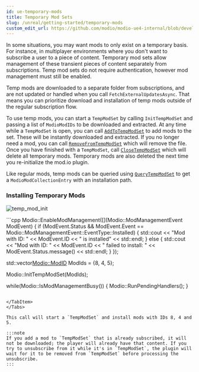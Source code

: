 ```yaml
---
id: ue-temporary-mods
title: Temporary Mod Sets
slug: /unreal/getting-started/temporary-mods
custom_edit_url: https://github.com/modio/modio-ue4-internal/blob/develop/Plugins/Modio/Doc/doc_root/en-us/getting-started/temporary-mods.mdx
---
```



In some situations, you may want mods to only exist on a temporary basis. For instance, in multiplayer environments where you don't want to subscribe a user to a piece of content. Temporary mod sets allow management of these transient pieces of content separately from subscriptions. Temp mod sets do not require authentication, however mod management must still be enabled.

Temp mods are downloaded to a separate folder from subscriptions, and are not updated or handled when you call `FetchExternalUpdatesAsync`. That means you can prioritize download and installation of temp mods outside of the regular subscription flow.

To use temp mods, you can start a `TempModSet` by calling `InitTempModSet` and passing a list of `ModioModIDs` to be downloaded and extracted. At any time while a `TempModSet` is open, you can call [`AddToTempModSet`](https://docs.mod.io/unrealref/#K2_AddToTempModSet) to add mods to the set.  These will be instantly downloaded and extracted. If you no longer need a mod, you can call [`RemoveFromTempModSet`](https://docs.mod.io/unrealref/#K2_RemoveFromTempModSet) which will remove the file. Once you have finished with a `TempModSet`, call [`CloseTempModSet`](https://docs.mod.io/unrealref/#K2_CloseTempModSet) which will delete all temporary mods. Temporary mods are also deleted the next time you re-initialize the mod.io plugin.

Like regular mods, temp mods can be queried using [`QueryTempModSet`](https://docs.mod.io/unrealref/#K2_QueryTempModSet) to get a `ModioModCollectionEntry` with an installation path.

### Installing Temporary Mods

<Tabs group-id="languages">
  <TabItem value="blueprint" label="Blueprint">

![temp_mod_init](img/temp_mod_init.png)

  </TabItem>
  <TabItem value="c++" label="C++" default>
 ```cpp
Modio::EnableModManagement([](Modio::ModManagementEvent ModEvent)
{
    if (ModEvent.Status && ModEvent.Event == Modio::ModManagementEvent::EventType::Installed)
    {
        std::cout << "Mod with ID: " << ModEvent.ID << " is installed" << std::endl;
    }
    else 
    {
        std::cout << "Mod with ID: " << ModEvent.ID << " failed to install: " << ModEvent.Status.message() << std::endl;
    }
});

std::vector<Modio::ModID> ModIds = {8, 4, 5};

Modio::InitTempModSet(ModIds);

while(Modio::IsModManagementBusy())
{
    Modio::RunPendingHandlers();
}
```

</TabItem>
</Tabs>

This call will start a `TempModSet` and install mods with IDs 8, 4 and 5.

:::note 
If you add a mod to `TempModSet` that is already subscribed, it will not be downloaded; the player will already have that content. If you try to unsubscribe from it while it's in `TempModSet`, the plugin will wait for it to be removed from `TempModSet` before processing the unsubscribe.
:::
